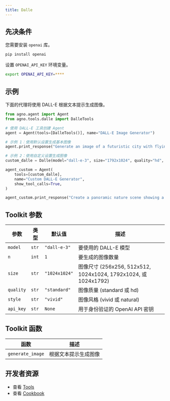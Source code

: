 ```yaml
---
title: Dalle
---
```


## 先决条件

您需要安装 `openai` 库。

```bash
pip install openai
```

设置 `OPENAI_API_KEY` 环境变量。

```bash
export OPENAI_API_KEY=****
```

## 示例

下面的代理将使用 DALL-E 根据文本提示生成图像。

```python cookbook/tools/dalle_tools.py
from agno.agent import Agent
from agno.tools.dalle import DalleTools

# 使用 DALL-E 工具创建 Agent
agent = Agent(tools=[DalleTools()], name="DALL-E Image Generator")

# 示例 1：使用默认设置生成基本图像
agent.print_response("Generate an image of a futuristic city with flying cars and tall skyscrapers", markdown=True)

# 示例 2：使用自定义设置生成图像
custom_dalle = Dalle(model="dall-e-3", size="1792x1024", quality="hd", style="natural")

agent_custom = Agent(
    tools=[custom_dalle],
    name="Custom DALL-E Generator",
    show_tool_calls=True,
)

agent_custom.print_response("Create a panoramic nature scene showing a peaceful mountain lake at sunset", markdown=True)
```

## Toolkit 参数

| 参数 | 类型  | 默认值       | 描述                                                         |
| ---- | ----- | ------------- | ------------------------------------------------------------ |
| `model` | `str` | `"dall-e-3"`  | 要使用的 DALL-E 模型                                         |
| `n` | `int` | `1`           | 要生成的图像数量                                             |
| `size` | `str` | `"1024x1024"` | 图像尺寸 (256x256, 512x512, 1024x1024, 1792x1024, 或 1024x1792) |
| `quality` | `str` | `"standard"`  | 图像质量 (standard 或 hd)                                    |
| `style` | `str` | `"vivid"`     | 图像风格 (vivid 或 natural)                                  |
| `api_key` | `str` | `None`        | 用于身份验证的 OpenAI API 密钥                               |

## Toolkit 函数

| 函数         | 描述                               |
| ------------ | ---------------------------------- |
| `generate_image` | 根据文本提示生成图像               |

## 开发者资源

- 查看 [Tools](https://github.com/agno-agi/agno/blob/main/libs/agno/agno/tools/dalle.py)
- 查看 [Cookbook](https://github.com/agno-agi/agno/blob/main/cookbook/tools/dalle_tools.py)